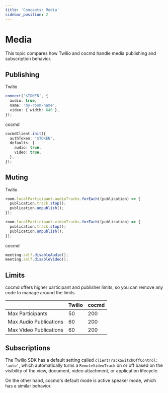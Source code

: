 ```yaml
---
title: 'Concepts: Media'
sidebar_position: 2
---
```


# Media

This topic compares how Twilio and cocmd handle media publishing and subscription behavior.

## Publishing

Twilio

```ts
connect('$TOKEN', {
  audio: true,
  name: 'my-room-name',
  video: { width: 640 },
});
```

cocmd

```ts
cocmdClient.init({
  authToken: '$TOKEN',
  defaults: {
    audio: true,
    video: true,
  },
});
```

## Muting

Twilio

```ts
room.localParticipant.audioTracks.forEach((publication) => {
  publication.track.stop();
  publication.unpublish();
});

room.localParticipant.videoTracks.forEach((publication) => {
  publication.track.stop();
  publication.unpublish();
});
```

cocmd

```ts
meeting.self.disableAudio();
meeting.self.disableVideo();
```

## Limits

cocmd offers higher participant and publisher limits, so you can remove any code to manage around the limits.

|                        | **Twilio** | **cocmd** |
| ---------------------- | ---------- | -------- |
| Max Participants       | 50         | 200      |
| Max Audio Publications | 60         | 200      |
| Max Video Publications | 60         | 200      |

## Subscriptions

The Twilio SDK has a default setting called `clientTrackSwitchOffControl: 'auto'`, which automatically turns a `RemoteVideoTrack` on or off based on the visibility of the view, document, video attachment, or application lifecycle.

On the other hand, cocmd's default mode is active speaker mode, which has a similar behavior.
